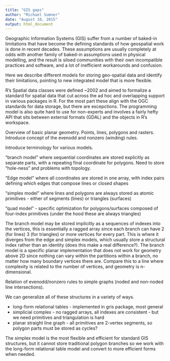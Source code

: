 ```yaml
---
title: "GIS gaps"
author: "Michael Sumner"
date: "August 10, 2015"
output: html_document
---
```


Geographic Information Systems (GIS) suffer from a number of baked-in limitations that have become the defining standards of how geospatial work is done in recent decades. These assumptions are usually completely at odds with another family of baked-in assumptions used in physical modelling, and the result is siloed communities with their own incompatible practices and software, and a lot of inefficient workarounds and confusion. 

Here we describe different models for storing geo-spatial data and identify their limitations, pointing to new integrated model that is more flexible. 

R's Spatial data classes were defined ~2002 and aimed to formalize a standard for spatial data that cut across the ad hoc and overlapping support in various packages in R. For the most part these align with the OGC standards for data storage, but there are excepctions. The programming model is also quite hard to use for non-experts and involves a fairly hefty API that sits between external formats (GDAL) and the objects in R's workspace. 

Overview of basic planar geometry. Points, lines, polygons and rasters. Introduce concept of the evenodd  and nonzero (winding) rules. 

Introduce terminology for various models. 

"branch model" where sequential coordinates are stored explicitly as separate parts, with a repeating final coordinate for polygons. Need to store "hole-ness" and problems with topology. 

"Edge model" where all coordinates are stored in one array, with index pairs defining which edges that compose lines or closed shapes

"simplex model" where lines and polygons are always stored as atomic primitives - either of segments (lines) or triangles (surfaces)

"quad model" - specific optimization for polygons/surfaces composed of four-index primitives (under the hood these are always triangles)

The branch model may be stored implicitly as a sequences of indexes into the vertices, this is essentially a ragged array since each branch can have 2 (for lines) 3 (for triangles) or more vertices for every part.  This is where it diverges from the edge and simplex models, which usually store a structural index rather than an identity (does this make a real difference?). The branch model is a specific planar implementation that does not work for geometry above 2D since nothing can vary within the partitions within a branch, no matter how many boundary vertices there are. Compare this to a line where complexity is related to the number of vertices, and geometry is n-dimensional. 

Relation of evenodd/nonzero rules to simple graphs (noded and non-noded line intersections). 

We can generalize all of these structures in a variety of ways. 

* long-form relational tables - implemented in gris package, most general 
* simplicial complex - no ragged arrays, all indexes are consistent - but we need primitives and triangulation is hard
* planar straight line graph - all primitives are 2-vertex segments, so polygon parts must be stored as cycles?

The simplex model is the most flexible and efficient for standard GIS structures, but it cannot store traditional polygon branches so we work with the long-form relational table model and convert to more efficient forms when needed. 



